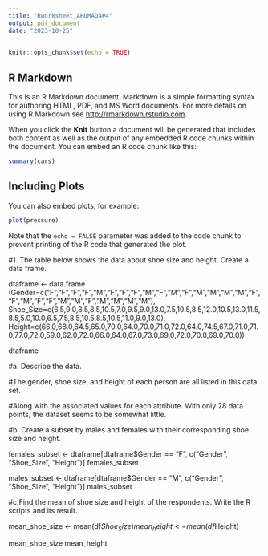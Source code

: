 ```yaml
---
title: "Rworksheet_AHUMADA#4"
output: pdf_document
date: "2023-10-25"
---
```


```r
knitr::opts_chunk$set(echo = TRUE)
```

## R Markdown

This is an R Markdown document. Markdown is a simple formatting syntax for authoring HTML, PDF, and MS Word documents. For more details on using R Markdown see <http://rmarkdown.rstudio.com>.

When you click the **Knit** button a document will be generated that includes both content as well as the output of any embedded R code chunks within the document. You can embed an R code chunk like this:

```r
summary(cars)
```

## Including Plots

You can also embed plots, for example:

```r
plot(pressure)
```

Note that the `echo = FALSE` parameter was added to the code chunk to prevent printing of the R code that generated the plot.

#1. The table below shows the data about shoe size and height. Create a data frame.

dtaframe <- data.frame (Gender=c("F","F","F","F","M","F","F","F","M","F","M","F","M","M","M","M","F","F","M","F","F","M","M","F","M","M","M","M"),
                 Shoe_Size=c(6.5,9.0,8.5,8.5,10.5,7.0,9.5,9.0,13.0,7.5,10.5,8.5,12.0,10.5,13.0,11.5,8.5,5.0,10.0,6.5,7.5,8.5,10.5,8.5,10.5,11.0,9.0,13.0),
                 Height=c(66.0,68.0,64.5,65.0,70.0,64.0,70.0,71.0,72.0,64.0,74.5,67.0,71.0,71.0,77.0,72.0,59.0,62.0,72.0,66.0,64.0,67.0,73.0,69.0,72.0,70.0,69.0,70.0))

dtaframe

#a. Describe the data.

#The gender, shoe size, and height of each person are all listed in this data set.

#Along with the associated values for each attribute. With only 28 data points, the dataset seems to be somewhat little.

#b. Create a subset by males and females with their corresponding shoe size and height.

females_subset <- dtaframe[dtaframe$Gender == "F", c("Gender", "Shoe_Size", "Height")]
females_subset

males_subset <- dtaframe[dtaframe$Gender == "M", c("Gender", "Shoe_Size", "Height")]
males_subset


#c.Find the mean of shoe size and height of the respondents. Write the R scripts and its result.

mean_shoe_size <- mean(df$Shoe_Size)
mean_height <- mean(df$Height)

mean_shoe_size
mean_height





